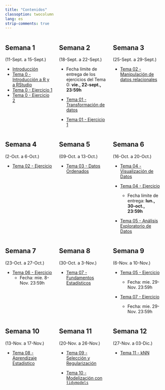 ```yaml
---
title: "Contenidos"
classoption: twocolumn
lang: es
strip-comments: true
---
```



<!-- **********************************************************************  -->
:::: {.columns}

::: {.column width="33%"}
## Semana 1  
(11-Sept. a 15-Sept.)

  * [Introducción](docs/0Intro.qmd)
  * [Tema 0 - Introducción a R y a RStudio](docs/Tema00.qmd)
  * [Tema 0 - Ejercicio 1](docs/Tema00ej1.qmd)
  * [Tema 0 - Ejercicio 2](docs/Tema00ej2.qmd) 
  
:::


::: {.column width="33%"}

## Semana 2
(18-Sept. a 22-Sept.)


  * Fecha límite de entrega de los ejercicios del Tema 0: **vie., 22-sept., 23:59h**


  * [Tema 01 - Transformación de datos](docs/Tema01.qmd)
  * [Tema 01 - Ejercicio 1](docs/Tema01ej1.qmd)


:::


::: {.column width="33%"}

## Semana 3
(25-Sept. a 29-Sept.)


  * [Tema 02 - Manipulación de datos relacionales](docs/Tema02.qmd)

  
:::


::::

<!-- **********************************************************************  -->

:::: {.columns}

::: {.column width="33%"}

## Semana 4
(2-Oct. a 6-Oct.)

  * [Tema 02 - Ejercicio](docs/Tema02ej.qmd)
  
:::


::: {.column width="33%"}


## Semana 5
(09-Oct. a 13-Oct.)

  * [Tema 03 - Datos Ordenados](docs/Tema03.qmd)

:::


::: {.column width="33%"}

## Semana 6
(16-Oct. a 20-Oct.)

  * [Tema 04 - Visualización de Datos](docs/Tema04.qmd)
  
  * [Tema 04 - Ejercicio](docs/Tema04ej.qmd)
  
    - Fecha límite de entrega: **lun., 30-oct., 23:59h**

  * [Tema 05 - Análisis Exploratorio de Datos](docs/Tema05.qmd)

  
:::

::::


<!-- ********************************************************************** -->


:::: {.columns}

::: {.column width="33%"}

## Semana 7
(23-Oct. a 27-Oct.)

<!-- * [Tema 06 - Introducción a Quarto](docs/Tema06.qmd) -->
 
 * [Tema 06 - Ejercicio](docs/Tema06ej.qmd)
    - Fecha:  mie. 8-Nov. 23:59h 
 
:::

::: {.column width="33%"}


## Semana 8
(30-Oct. a 3-Nov.)

 * [Tema 07 - Fundamentos Estadísticos](docs/Tema07.qmd)

:::


::: {.column width="33%"}


## Semana 9
(6-Nov. a 10-Nov.)

 * [Tema 05 - Ejercicio](docs/Tema05ejWebScrap.qmd)
    - Fecha:  mie. 29-Nov. 23:59h 

 * [Tema 07 - Ejercicio](docs/Tema07ej.qmd)

    - Fecha:  mie. 29-Nov. 23:59h 


:::

::::


<!-- ********************************************************************** -->

:::: {.columns}

::: {.column width="33%"}

## Semana 10
(13-Nov. a 17-Nov.)
 
  * [Tema 08 - Aprendizaje Estadístico](docs/Tema08.qmd)


:::


::: {.column width="33%"}

## Semana 11
(20-Nov. a 26-Nov.)

  * [Tema 09 - Selección y Regularización](docs/Tema09.qmd)

  * [Tema 10 - Modelización con `tidymodels`](docs/Tema10.qmd)

:::


::: {.column width="33%"}
## Semana 12
(27-Nov. a 03-Dic.)

  * [Tema 11 - kNN](docs/Tema11.qmd)
<!--
  
  * [Tema 12 - Métodos basados en árboles](docs/Tema12.qmd)


  * [Tema 13 - Ejercicio](docs/Tema13_Ejerc.html)

    - Entregar [aquí](https://docs.google.com/forms/d/e/1FAIpQLSeDCAi9CtQvZVOk7DiWeZKevOBDO_4uvWrKTbTR5xEaMrtarg/viewform)
    - Fecha:  dom. 11-Dic. 23:00h  
-->
:::

::::


<!-- ********************************************************************** -->

<!--
:::: {.columns}

::: {.column width="33%"}

## Semana 13
(05-Dic. a 09-Dic.)

  * [Tema 14 - Otros algoritmos de aprendizaje supervisado](docs/Tema14.html)

  * [Tema 15 - Aprendizaje No Supervisado](docs/Tema15.html)
  
  * [Tema 14 - Ejercicio](docs/Tema14_Ejerc.html)

    - Entregar [aquí](https://docs.google.com/forms/d/e/1FAIpQLSd2Li9iaD6Wy1nHKT25kHcF_mDY2rhqPQP1KVzptn7hxjnW-g/viewform)
    - Fecha:  dom. 18-Dic. 23:00h  
    
  * [Tema 15 - Ejercicio](docs/Tema15_Ejerc.html)

    - Entregar [aquí](https://docs.google.com/forms/d/e/1FAIpQLSdECFv5-MbsUxeYphn_7n1_56o5owqnA9V8ppV0Cga5I7QgTg/viewform)
    - Fecha:  dom. 18-Dic. 23:00h  

:::


::: {.column width="33%"}

## Semana 14
(12-Dic. a 16-Dic.)

  * [Tema 16 - Usando `rtweet` para Análisis de Redes y de Texto](docs/Tema16.html)

  * [Ejemplo de Proyecto](docs/Proyect01.html)

:::


::: {.column width="33%"}

## Semana 15
(19-Dic. a 23-Dic.)


:::

::::

<!--

-->
